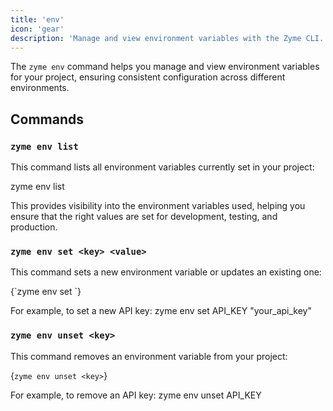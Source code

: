 ```yaml
---
title: 'env'
icon: 'gear'
description: 'Manage and view environment variables with the Zyme CLI.'
---
```



The `zyme env` command helps you manage and view environment variables for your project, ensuring consistent configuration across different environments.

## Commands

### `zyme env list`

This command lists all environment variables currently set in your project:

<CodeBlock language="bash">
zyme env list
</CodeBlock>

This provides visibility into the environment variables used, helping you ensure that the right values are set for development, testing, and production.

### `zyme env set <key> <value>`

This command sets a new environment variable or updates an existing one:

<CodeBlock language="bash">
{`zyme env set <key> <value>`}
</CodeBlock>

For example, to set a new API key:
<CodeBlock language="bash">
zyme env set API_KEY "your_api_key"
</CodeBlock>

### `zyme env unset <key>`

This command removes an environment variable from your project:

<CodeBlock language="bash">

{`zyme env unset <key>`}
</CodeBlock>

For example, to remove an API key:
<CodeBlock language="bash">
zyme env unset API_KEY
</CodeBlock>

